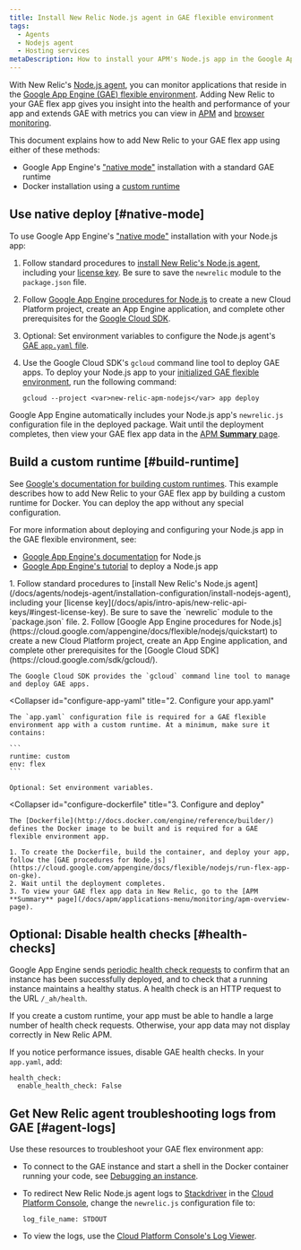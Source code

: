 ```yaml
---
title: Install New Relic Node.js agent in GAE flexible environment
tags:
  - Agents
  - Nodejs agent
  - Hosting services
metaDescription: How to install your APM's Node.js app in the Google App Engine (GAE) flexible environment.
---
```


With New Relic's [Node.js agent](/docs/agents/nodejs-agent/getting-started/introduction-new-relic-nodejs), you can monitor applications that reside in the [Google App Engine (GAE) flexible environment](https://cloud.google.com/appengine/docs/flexible/nodejs/). Adding New Relic to your GAE flex app gives you insight into the health and performance of your app and extends GAE with metrics you can view in [APM](/docs/apm/new-relic-apm/getting-started/introduction-new-relic-apm) and [browser monitoring](/docs/browser/new-relic-browser/getting-started/introduction-new-relic-browser).

This document explains how to add New Relic to your GAE flex app using either of these methods:

* Google App Engine's ["native mode"](/docs/accounts-partnerships/partnerships/google-cloud-platform-gcp/google-app-engine-environment#native-mode) installation with a standard GAE runtime
* Docker installation using a [custom runtime](https://cloud.google.com/appengine/docs/flexible/custom-runtimes/about-custom-runtimes)

## Use native deploy [#native-mode]

To use Google App Engine's ["native mode"](/docs/accounts-partnerships/partnerships/google-cloud-platform-gcp/google-app-engine-environment#native-mode) installation with your Node.js app:

1. Follow standard procedures to [install New Relic's Node.js agent](/docs/agents/nodejs-agent/installation-configuration/install-nodejs-agent), including your [license key](/docs/apis/intro-apis/new-relic-api-keys/#ingest-license-key). Be sure to save the `newrelic` module to the `package.json` file.
2. Follow [Google App Engine procedures for Node.js](https://cloud.google.com/appengine/docs/flexible/nodejs/quickstart) to create a new Cloud Platform project, create an App Engine application, and complete other prerequisites for the [Google Cloud SDK](https://cloud.google.com/sdk/gcloud/).
3. Optional: Set environment variables to configure the Node.js agent's [GAE `app.yaml` file](https://cloud.google.com/appengine/docs/flexible/nodejs/configuring-your-app-with-app-yaml).
4. Use the Google Cloud SDK's `gcloud` command line tool to deploy GAE apps. To deploy your Node.js app to your [initialized GAE flexible environment](https://cloud.google.com/sdk/docs/initializing), run the following command:

   ```
   gcloud --project <var>new-relic-apm-nodejs</var> app deploy
   ```

Google App Engine automatically includes your Node.js app's `newrelic.js` configuration file in the deployed package. Wait until the deployment completes, then view your GAE flex app data in the [APM **Summary** page](/docs/apm/applications-menu/monitoring/apm-overview-page).

## Build a custom runtime [#build-runtime]

See [Google's documentation for building custom runtimes](https://cloud.google.com/appengine/docs/flexible/custom-runtimes/build). This example describes how to add New Relic to your GAE flex app by building a custom runtime for Docker. You can deploy the app without any special configuration.

For more information about deploying and configuring your Node.js app in the GAE flexible environment, see:

* [Google App Engine's documentation](https://cloud.google.com/appengine/docs/flexible/nodejs/) for Node.js
* [Google App Engine's tutorial](https://cloud.google.com/community/tutorials/run-expressjs-on-google-app-engine) to deploy a Node.js app

<CollapserGroup>
  <Collapser
    id="setup-gae"
    title="1. Set up the GAE project and install dependencies"
  >
    1. Follow standard procedures to [install New Relic's Node.js agent](/docs/agents/nodejs-agent/installation-configuration/install-nodejs-agent), including your [license key](/docs/apis/intro-apis/new-relic-api-keys/#ingest-license-key). Be sure to save the `newrelic` module to the `package.json` file.
    2. Follow [Google App Engine procedures for Node.js](https://cloud.google.com/appengine/docs/flexible/nodejs/quickstart) to create a new Cloud Platform project, create an App Engine application, and complete other prerequisites for the [Google Cloud SDK](https://cloud.google.com/sdk/gcloud/).

    The Google Cloud SDK provides the `gcloud` command line tool to manage and deploy GAE apps.
  </Collapser>

  <Collapser
    id="configure-app-yaml"
    title="2. Configure your app.yaml"
  >
    The `app.yaml` configuration file is required for a GAE flexible environment app with a custom runtime. At a minimum, make sure it contains:

    ```
    runtime: custom
    env: flex
    ```

    Optional: Set environment variables.
  </Collapser>

  <Collapser
    id="configure-dockerfile"
    title="3. Configure and deploy"
  >
    The [Dockerfile](http://docs.docker.com/engine/reference/builder/) defines the Docker image to be built and is required for a GAE flexible environment app.

    1. To create the Dockerfile, build the container, and deploy your app, follow the [GAE procedures for Node.js](https://cloud.google.com/appengine/docs/flexible/nodejs/run-flex-app-on-gke).
    2. Wait until the deployment completes.
    3. To view your GAE flex app data in New Relic, go to the [APM **Summary** page](/docs/apm/applications-menu/monitoring/apm-overview-page).
  </Collapser>
</CollapserGroup>

## Optional: Disable health checks [#health-checks]

Google App Engine sends [periodic health check requests](https://cloud.google.com/appengine/docs/flexible/go/configuring-your-app-with-app-yaml#health_checks) to confirm that an instance has been successfully deployed, and to check that a running instance maintains a healthy status. A health check is an HTTP request to the URL `/_ah/health`.

If you create a custom runtime, your app must be able to handle a large number of health check requests. Otherwise, your app data may not display correctly in New Relic APM.

If you notice performance issues, disable GAE health checks. In your `app.yaml`, add:

```
health_check:
  enable_health_check: False
```

## Get New Relic agent troubleshooting logs from GAE [#agent-logs]

Use these resources to troubleshoot your GAE flex environment app:

* To connect to the GAE instance and start a shell in the Docker container running your code, see [Debugging an instance](https://cloud.google.com/appengine/docs/flexible/go/debugging-an-instance).
* To redirect New Relic Node.js agent logs to [Stackdriver](http://cloud.google.com/logging/docs/view/logs_viewer_v2) in the [Cloud Platform Console](https://cloud.google.com/compute/docs/console), change the `newrelic.js` configuration file to:

  ```
  log_file_name: STDOUT
  ```
* To view the logs, use the [Cloud Platform Console's Log Viewer](https://cloud.google.com/appengine/docs/flexible/php/writing-application-logs).
